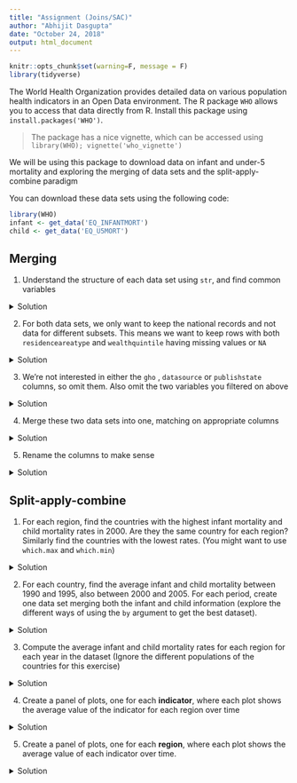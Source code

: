 ```yaml
---
title: "Assignment (Joins/SAC)"
author: "Abhijit Dasgupta"
date: "October 24, 2018"
output: html_document
---
```


```r
knitr::opts_chunk$set(warning=F, message = F)
library(tidyverse)

```

The World Health Organization provides detailed data on various population health indicators in an Open Data environment. The R package `WHO` allows you to access that data directly from R. Install this package using `install.packages('WHO')`.

> The package has a nice vignette, which can be accessed using `library(WHO); vignette('who_vignette')`

We will be using this package to download data on infant and under-5 mortality and exploring the merging of data sets and the split-apply-combine paradigm

You can download these data sets using the following code:
```r
library(WHO)
infant <- get_data('EQ_INFANTMORT')
child <- get_data('EQ_U5MORT')
```

## Merging

1. Understand the structure of each data set using `str`, and find common variables

<details>
<summary>Solution</summary>
```r
str(infant)
str(child)
```
</details>

2. For both data sets, we only want to keep the national records and not data for different subsets. This means we want to keep rows with both `residenceareatype` and `wealthquintile` having missing values or `NA`

<details>
<summary>Solution</summary>
```r
infant <- infant %>% filter(is.na(residenceareatype), is.na(wealthquintile))
child <- child %>% filter(is.na(residenceareatype), is.na(wealthquintile))
```
</details>

3. We're not interested in either the `gho` , `datasource` or `publishstate` columns, so omit them. Also omit the two variables you filtered on above

<details>
<summary>Solution</summary>
```r
infant <- infant %>% select(-gho, -publishstate, -datasource, -residenceareatype, -wealthquintile)
child <- child %>% select(-gho, -publishstate, -datasource, -residenceareatype, -wealthquintile)
```
</details>

4. Merge these two data sets into one, matching on appropriate columns

<details>
<summary>Solution</summary>
```r
mortality <- infant %>% inner_join(child, by = c('region','country','year'))
```
</details>

5. Rename the columns to make sense

<details>
<summary>Solution</summary>
```r
mortality <- mortality %>% 
  dplyr::rename(infant = value.x, child = value.y)
```
</details>

## Split-apply-combine

1. For each region, find the countries with the highest infant mortality and child mortality rates in 2000. Are they the same country for each region? Similarly find the countries with the lowest rates. (You might want to use `which.max` and `which.min`)

<details>
<summary>Solution</summary>
```r
mortality_2000 <- mortality %>% filter(year == 2000)

mortality_2000 %>% group_by(region) %>% summarize(infant_worst = country[which.max(infant)],
                                                  child_worst = country[which.max(child)])

```
</details>

2. For each country, find the average infant and child mortality between 1990 and 1995, also between 2000 and 2005. For each period, create one data set merging both the infant and child information (explore the different ways of using the `by` argument to get the best dataset). 

<details>
<summary>Solution</summary>
```r
mortality1 <- filter(mortality, year >=1990 & year <= 1995)
mortality2 <- filter(mortality, year >= 2000 & year <= 2005)

infant1 <- mortality1 %>% group_by(country) %>% summarize(infant = mean(infant, na.rm=T))
child1 <- mortality1 %>% group_by(country) %>% summarize(child = mean(child, na.rm=T))

merged1 <- inner_join(infant1, child1, by='country')

```
</details>

3. Compute the average infant and child mortality rates for each region for each year in the dataset (Ignore the different populations of the countries for this exercise)

<details>
<summary>Solution</summary>
```r
mortality_yr_region <- mortality %>% group_by(year, region) %>% 
  summarize(infant = mean(infant, na.rm=T), 
            child = mean(child, na.rm=T))
```
</details>

4. Create a panel of plots, one for each __indicator__, where each plot shows the average value of the indicator for each region over time

<details>
<summary>Solution</summary>
```r
mortality_yr_region_reshaped <- mortality_yr_region %>% gather(variable, value, infant, child)

library(ggplot2)
ggplot(mortality_yr_region_reshaped, aes(x=year, y=value, group=region, color=region))+geom_point()+geom_line()+facet_wrap(~variable, nrow=2,scales='free_y')
```
</details>

5. Create a panel of plots, one for each __region__, where each plot shows the average value of each indicator over time. 

<details>
<summary>Solution</summary>
```r
ggplot(mortality_yr_region_reshaped, aes(x=year, y=value, group=variable, color=variable))+geom_point()+geom_line()+facet_wrap(~region, nrow=2)
```
</details>



